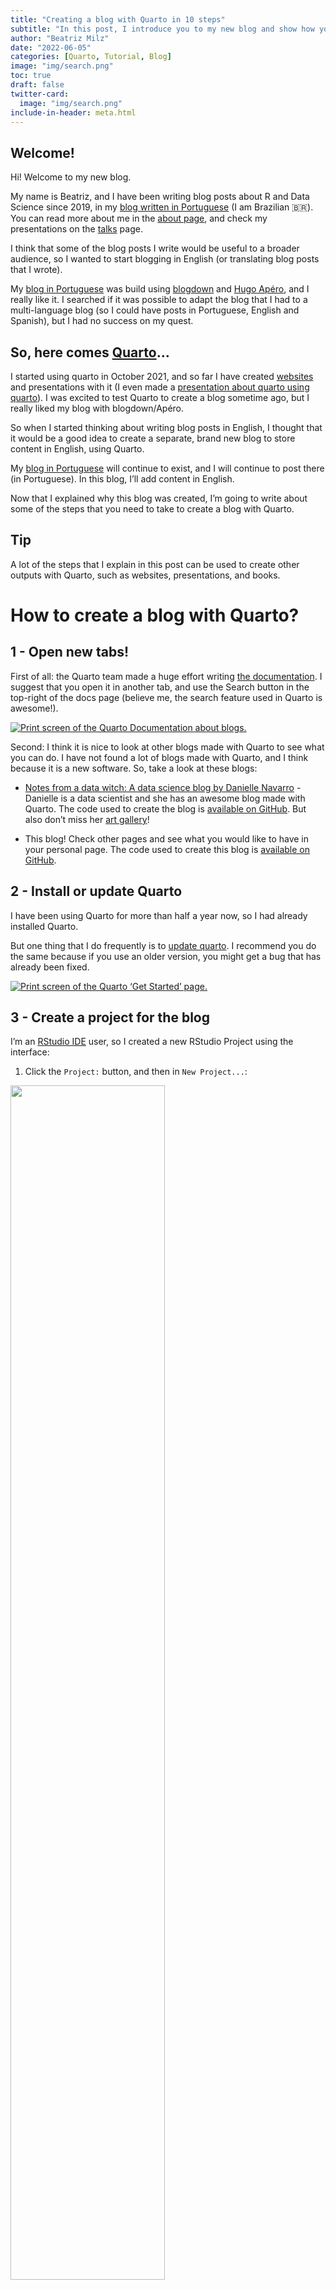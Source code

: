 ```yaml
---
title: "Creating a blog with Quarto in 10 steps"
subtitle: "In this post, I introduce you to my new blog and show how you can create a blog with Quarto for R users."
author: "Beatriz Milz"
date: "2022-06-05"
categories: [Quarto, Tutorial, Blog]
image: "img/search.png"
toc: true
draft: false
twitter-card:
  image: "img/search.png"
include-in-header: meta.html  
---
```


## Welcome!

Hi!
Welcome to my new blog.

My name is Beatriz, and I have been writing blog posts about R and Data Science since 2019, in my [blog written in Portuguese](https://beatrizmilz.com/blog/) (I am Brazilian 🇧🇷).
You can read more about me in the [about page](/about.qmd), and check my presentations on the [talks](/talks/index.qmd) page.

I think that some of the blog posts I write would be useful to a broader audience, so I wanted to start blogging in English (or translating blog posts that I wrote).

My [blog in Portuguese](https://beatrizmilz.com/blog/) was build using [blogdown](https://pkgs.rstudio.com/blogdown/) and [Hugo Apéro](https://github.com/hugo-apero/), and I really like it.
I searched if it was possible to adapt the blog that I had to a multi-language blog (so I could have posts in Portuguese, English and Spanish), but I had no success on my quest.

## So, here comes [Quarto](https://quarto.org/)...

I started using quarto in October 2021, and so far I have created [websites](https://beatrizmilz.github.io/2022-curso-de-verao-ime-usp-relatorios/programacao-do-curso.html) and presentations with it (I even made a [presentation about quarto using quarto](https://beatrizmilz.github.io/2022-SER-quarto/)).
I was excited to test Quarto to create a blog sometime ago, but I really liked my blog with blogdown/Apéro.

So when I started thinking about writing blog posts in English, I thought that it would be a good idea to create a separate, brand new blog to store content in English, using Quarto.

My [blog in Portuguese](https://beatrizmilz.com/blog/) will continue to exist, and I will continue to post there (in Portuguese).
In this blog, I'll add content in English.

Now that I explained why this blog was created, I'm going to write about some of the steps that you need to take to create a blog with Quarto.

::: callout-tip
## Tip

A lot of the steps that I explain in this post can be used to create other outputs with Quarto, such as websites, presentations, and books.
:::

# How to create a blog with Quarto?

## 1 - Open new tabs!

First of all: the Quarto team made a huge effort writing [the documentation](https://quarto.org/docs/websites/website-blog.html).
I suggest that you open it in another tab, and use the Search button in the top-right of the docs page (believe me, the search feature used in Quarto is awesome!).

[![Print screen of the Quarto Documentation about blogs.](img/search.png){fig-align="center"}](https://quarto.org/docs/websites/website-blog.html)

Second: I think it is nice to look at other blogs made with Quarto to see what you can do.
I have not found a lot of blogs made with Quarto, and I think because it is a new software.
So, take a look at these blogs:

-   [Notes from a data witch: A data science blog by Danielle Navarro](https://blog.djnavarro.net/) - Danielle is a data scientist and she has an awesome blog made with Quarto.
    The code used to create the blog is [available on GitHub](https://github.com/djnavarro/quarto-blog).
    But also don't miss her [art gallery](https://art.djnavarro.net/)!

-   This blog!
    Check other pages and see what you would like to have in your personal page.
    The code used to create this blog is [available on GitHub](https://github.com/beatrizmilz/blog-en).

## 2 - Install or update Quarto

I have been using Quarto for more than half a year now, so I had already installed Quarto.

But one thing that I do frequently is to [update quarto](https://quarto.org/docs/get-started/).
I recommend you do the same because if you use an older version, you might get a bug that has already been fixed.

[![Print screen of the Quarto 'Get Started' page.](img/install-quarto.png){fig-align="center"}](https://quarto.org/docs/get-started/)

## 3 - Create a project for the blog

I'm an [RStudio IDE](https://www.rstudio.com/products/rstudio/download/#download) user, so I created a new RStudio Project using the interface:

1.  Click the `Project:` button, and then in `New Project...`:

![](img/new_project/01-new-project.png){fig-align="center" width="70%"}

2.  Choose `New Directory`:

![](img/new_project/02-new-directory.png){fig-align="center" width="70%"}

3.  Choose `Quarto blog`:

![](img/new_project/03-new-quarto-blog.png){fig-align="center" width="70%"}

4.  Choose the directory name (the name of the folder where your blog will be stored) and where in your computer you want to save it. Then click `Create Project`:

![](img/new_project/04-name-and-path.png){fig-align="center" width="70%"}

5.  Voilá! The structure of your blog is ready 🎉. Check the `Files` panel and explore the files stored there.

![](img/new_project/05-project-created.png){fig-align="center" width="70%"}

## 4 - Preview your blog

You can preview how your blog is going to look like if you open an `.qmd` file and click the **Render** button.
The preview of your blog will show on the Viewer Pane in the RStudio IDE.

![](img/render.png){fig-align="center" width="100%"}

But you can also click the **Show in new window** button (circled in red in the image above) to preview it in your browser:

![](img/preview.png){fig-align="center" width="100%"}

Nice!
Your blog exists on your computer now.
But we still need to put it online, so other people can read your posts.
In the next two sections I'll show you how to do that!

## 5 - Create a GitHub repository

Using Git and GitHub will help you to put your blog online (and also have an online copy of the code in case anything happens with the version in your computer).

You need the package [usethis](https://usethis.r-lib.org/) for this part:

```r
#| eval: false
#| include: true
install.packages("usethis")
```

::: {.callout-warning collapse="true"}
### What is Git? GitHub? (Click to expand!)

If you have not used Git and GitHub with RStudio IDE before, I recommend you to take some time to prepare your environment and configure everything before continuing reading this post.

**You can read detailed information about how to do this in the book [Happy Git with R](https://happygitwithr.com/).**

Here is a useful check-list you can use:

-   [ ] [Install Git on your computer](https://git-scm.com/downloads)

-   [ ] [Create a free account on GitHub](https://github.com/)

-   [ ] Install package [usethis](https://usethis.r-lib.org/): `install.packages("usethis")`

-   [ ] Introduce yourself to Git:

```r
#| eval: false
#| include: true
usethis::use_git_config(
  # your name
  user.name = "Captain Marvel",
  # your email used in your GitHub account
  user.email = "awesomecaptain@gmail.com"
)
```

-   [ ] Create a GitHub PAT Token with `usethis::create_github_token()` (is like a password)

-   [ ] Store your token with `gitcreds::gitcreds_set()`

-   [ ] Restart your R Session (usually `CTRL + SHIFT + F10` will do the work)

-   [ ] Use `usethis::git_sitrep()` to check if your name, email and PAT are configured.
    The most important thing to look for is: `Personal access token for 'https://github.com': '<discovered>'`.

If it is all configured, you are ready to continue reading this post.
🚀
:::

If you already configure Git and GitHub with RStudio IDE, you can use these two functions from the [usethis](https://usethis.r-lib.org/) package, in the project that you created:

1.  `use_git()` to start the version control of your project (the function will ask you if you want to commit your changes and restart RStudio, you can accept it):

```r
#| eval: false
#| include: true
usethis::use_git()
# ✔ Setting active project to '/Users/Desktop/name-of-your-blog/'
# ✔ Initialising Git repo
# ✔ Adding '.Rproj.user', '.Rhistory', '.Rdata', '.httr-oauth', '.DS_Store' to '.gitignore'
# There are 8 uncommitted files:
# * '_quarto.yml'
# * '.gitignore'
# * 'about.qmd'
# * 'example-quarto-blog.Rproj'
# * 'index.qmd'
# * 'posts/'
# * 'profile.jpg'
# * 'styles.css'


# Is it ok to commit them?
# 
# 1: Not now
# 2: Yup
# 3: Negative
# 
# Selection: 2


# ✔ Adding files
# ✔ Making a commit with message 'Initial commit'
# • A restart of RStudio is required to activate the Git pane
# Restart now?
# 
# 1: No way
# 2: Definitely
# 3: No
# 
# Selection: 2
```

2.  `use_github()` to create a GitHub repository to store your code, and a new window will open with your repository:

```r
#| eval: false
#| include: true
usethis::use_github()
# ℹ Defaulting to 'https' Git protocol
# ✔ Setting active project to '/Users/beatrizmilz/Desktop/name-of-your-blog'
# ✔ Creating GitHub repository 'beatrizmilz/name-of-your-blog'
# ✔ Setting remote 'origin' to 'https://github.com/beatrizmilz/name-of-your-blog.git'
# ✔ Pushing 'main' branch to GitHub and setting 'origin/main' as upstream branch
# ✔ Opening URL 'https://github.com/beatrizmilz/name-of-your-blog'
```

![](img/new-repo.png){fig-align="center" width="100%"}

This is the repository used in this example: <https://github.com/beatrizmilz/name-of-your-blog>

## 6 - Deploy with Netlify

Next, we will create a URL to put the blog online.
This step is called **deploy**, and we will use a service called [Netlify](https://www.netlify.com/) for this purpose.

1.  First, Sign up or Log in on [Netlify](https://www.netlify.com/).
    I recommend signing in using your GitHub account.

2.  Then, you can click **Add new site** and **Import an existing project**:

![](img/netlify/add-new-site.png){fig-align="center" width="100%"}

3.  Next, you need to connect to a Git provider. In this case, click the link to GitHub. It may ask you to authenticate with GitHub if you have not done this already.

![](img/netlify/connect-to-git.png){fig-align="center" width="100%"}

4.  Then, in **Pick a repository from GitHub**, choose the repository that you created for your blog:

![](img/netlify/pick-repo.png){fig-align="center" width="100%"}

5.  This step is really important, so don't hurry up and take your time to do it with care! In **Import an existing project from a Git repository**, you **only** have to change one thing: the **Base directory** field. You need to write the name of the directory used to store the HTML files of your blog. By default, it is `_site`. This is because when you generate your blog, by default Quarto saves all the HTML files generated for your site in the directory called `_site`. Everything else will be filled out by Netlify, so don't change anything else. Check if everything looks like the image below and then click **Deploy site**:

![](img/netlify/site-settings.png){fig-align="center" width="70%"}

6.  When you first deploy a website on Netlify, it will show an automatic URL. In this case it was *peppy-cat-2e067c.netlify.app*. You can change it to a more personal URL, which would be easier for other people to type and remember. To change your site URL, click **Site settings**:

![](img/netlify/first-deploy.png){fig-align="center" width="100%"}

Then click **Change site name**:

![](img/netlify/site-details.png){fig-align="center" width="100%"}

And choose the name used for the URL of your blog, writing it on the field **Site name**.
Below this field, you can see how the URL of your blog is going to look like!
After choosing it, click **Save**.
If you need, you can change it after.

![](img/netlify/change-site-name.png){fig-align="center" width="100%"}

Now the blog that I am creating as an example is available in this link: <https://your-awesome-blog-with-quarto.netlify.app/>

## 7 - Change the colors of your blog {#change-the-colors-of-your-blog}

You can change the colors, fonts and more of the style of your blog by changing the **theme** in the file `_quarto.yml`.
You can create your own theme or choose between the options on the [Quarto documentation](https://quarto.org/docs/output-formats/html-themes.html#overview).

Open the `_quarto.yml` file and choose another theme that you liked from the documentation.
In this example, I changed the theme to `minty`:

```yml
#| eval: false
#| include: true
format:
  html:
    theme: minty
    css: styles.css
```

![](img/theme.png){fig-align="center" width="100%"}

If you know CSS and would like to change the theme yourself, you can edit the `styles.css` file.

::: {.callout-warning collapse="true"}
### How can I update my blog with the changes I made? (Click to expand!)

If this is your first time using Git and GitHub in RStudio IDE, I'll show you the steps to update your blog!

First, you need to find the Git Pane in RStudio IDE. If it is not there, I recommend restarting RStudio and opening your project again.

Then, in your Git Pane, the list of files with changes will appear.
Check the boxes of the files that you want to update, and click **Commit**:

![](img/git-pane/stage.png){fig-align="center" width="100%"} Next, you need to write a message that, in a few words, explains what was changed.
Write this message in the **Commit message** field, and the click **Commit**:

![](img/git-pane/write-commit-message.png){fig-align="center" width="100%"}

Finally, close the Git window, then click **Push** (it is the green up-arrow button on the Git pane).

![](img/git-pane/status.png){fig-align="center" width="100%"}

After all the changes are sent to GitHub, the Git Pane will be empty, meaning that there are no new changes:

![](img/git-pane/no-changes.png){fig-align="center" width="100%"}

Now, wait a minute and then check your blog online!
:::

## 8 - Setting up Comments

It is nice to add a comments section on our blog posts, so people can write their opinion about it.

The [quarto documentation](https://quarto.org/docs/output-formats/html-basics.html#commenting) explains how to add comments with three different options: [Hypothes.is](https://web.hypothes.is/), [Utterances](https://utteranc.es/) and [Giscus](https://giscus.app/).
You can use whatever suits you best.

I chose to use [Giscus](https://giscus.app/) and here I'll tell you how to set it up!

1.  Your repository needs to be public on GitHub.
    The default is to be public, it will only be private if you changed it (you can change it back on your repository settings on GitHub).

2.  Install the [Giscus App](https://github.com/apps/giscus).
    Go to [this website](https://github.com/apps/giscus) and click the **Install button**:

![](img/giscus-install.png){fig-align="center" width="100%"}

Then, Giscus will ask you in which repositories you would like to give permission to Giscus.
You can choose what you prefer.
I chose to give access only to the repository that I'm going to need this service, so I chose **Only select repository** and pick the repository of the blog.

![](img/giscus-repo.png){fig-align="center" width="60%"}

3.  You have to enable the **Discussions** in your repository. First, go to your repository, and click **Settings**:

![](img/github-repo.png){fig-align="center" width="100%"}

Then, scroll down to the **Features** sections, and check the box of the **Discussions**.

![](img/enable-discussions.png){fig-align="center" width="60%"}

4.  Open the `_quarto.yml` file and add this code. Remember to update the information of your repo: in this example is `beatrizmilz/name-of-your-blog` because `beatrizmilz` is my GitHub account, and `name-of-your-blog` is the repository of this example blog.

```yml
#| eval: false
#| include: true
comments:
  giscus:
    repo: YOURGITHUBACCOUNT/YOURREPO
```

Remember to commit all the changes before checking the online version!
If you missed that, go back to the end of [section 7](#change-the-colors-of-your-blog) and read the collapsed tip.

Now we have a comments section on the blog!
People need to log in with GitHub in order to write a comment or give a reaction:

![](img/giscus-deployed.png){fig-align="center" width="50%"}

::: callout-tip
## Tip

When we activate the comments, as default they appear in almost every page!
You can hide the comments in specific pages by adding `comments: false` in the YAML headers of `*.qmd` files that you want to hide.
:::

## 9 - Add content in your blog

Your blog is live!
Now you can make some changes and add your content in it.
Here is a list of things that you might like to do!

-   `_quarto.yml`: In this file, you can do a lot of things, such as: changing the name that will appear in the blog, add links to your twitter and GitHub account, change the navigation bar options, and so on.
    You can check how I configured this in [this file](https://github.com/beatrizmilz/blog-en/blob/main/_quarto.yml).

-   Write about yourself, so people can get to know you.
    You can do that in the `about.qmd` file.
    There, you can add links to your social media, a photo, and other information about you that you think might be relevant.
    You can change the template of this page, in the `template` option.
    You can check all the templates [in the Quarto documentation](https://quarto.org/docs/websites/website-about.html).
    In this [personal blog](about.qmd), I chose to use `trestles`.

-   Write blog posts!
    Your blog posts are stored in the `posts/` directory.
    Each post has to have a folder, and inside this folder you need a `index.qmd` file.
    But follow along the template that is already there and you will be good to go.
    Also, I recommend checking the awesome options described on the [Quarto documentation](https://quarto.org/docs/output-formats/html-basics.html).

-   If you are out of ideas about what to write, my advice is to write something that you already know, want to learn, or something that you like a lot.
    I enjoy reading blog posts that people write about topics they are interested in!

## 10 - Tweet about it!

Congratulations, you have created your blog with Quarto!
✨

After writing your first blogpost, you can start sharing it to the world.
📢📢📢

My suggestion to you is: Write a tweet!
You can use the [`#rstats` hashtag](https://twitter.com/search?q=%23RStats&src=typeahead_click) if the content of your blog is about R and you can cite [\@quarto_pub](https://twitter.com/quarto_pub).

If this post was relevant to you, you can also cite me with [\@BeaMilz](https://twitter.com/BeaMilz), so I can retweet about your blog!

# Conclusion

To me, a person who is used to using blogdown, Quarto is an awesome tool, has simple code and is full of great documentation.
I also think that the experience is similar to using [Distill](https://rstudio.github.io/distill/).

I hope this content was useful and that you enjoy the reading.
Please let me know in the comments if there is anything that is not clear!

# Thanks!

Thanks for reading this post, and now I would like to thank awesome people that, without their work, this post would not exist:

-   The team that developed Quarto ([here](https://github.com/quarto-dev/quarto-cli/graphs/contributors) and [here](https://github.com/quarto-dev/quarto-web/graphs/contributors)).
    They continue to improve it, they answer questions on the [Discussions](https://github.com/quarto-dev/quarto-web/discussions), and they wrote that [AWESOME DOCUMENTATION](https://quarto.org/docs/guide/)!
    🏆

-   [Alison Hill](https://www.apreshill.com/) - she is an important part of the R and R-Ladies community, and she wrote tons of content about writing blogs with R.
    I have been learning from her material since 2018 (when I started to create my [blog in Portuguese](https://beatrizmilz.com/talk/)).
    A lot of what I know about creating blogs with R, I learned from her materials and talks.
    Thanks Alison 💜.

-   [Julio Trecenti](https://twitter.com/jtrecenti) is my partner.
    We talk about Quarto a lot, and I learn so much from him.
    Apart from that, I would like to thank him for reviewing my content and always supporting me ❤️.

